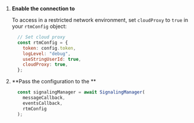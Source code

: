 <PlatformWrapper platform="web">

1.  **Enable the connection to <Vg k="CP"/>**

    To access <Vg k="AGORA_BACKEND" /> in a restricted network environment, set `cloudProxy` to `true` in your
  `rtmConfig` object:

    ``` javascript
      // Set cloud proxy
      const rtmConfig = {
        token: config.token,
        logLevel: "debug",
        useStringUserId: true,
        cloudProxy: true,
      };
    ```

2.  **Pass the configuration to the <Vg k="MESS_ENGINE" /> **

    ``` javascript
      const signalingManager = await SignalingManager(
        messageCallback,
        eventsCallback,
        rtmConfig
      );
    ```

</PlatformWrapper>
